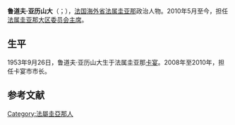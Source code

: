 {{noteTA
|1=zh-hans:卡宴;zh-hk:皆因;zh-tw:開雲;
|2=zh-hans:法属圭亚那; zh-hant:法屬圭亞那
}}
{{Infobox Politician 
| name          = 鲁道夫·亚历山大<br>Rodolphe Alexandre
| order         = 第五任[[法属圭亚那大区委员会主席|法属圭亚那大区委员会主席]]
| term_start    = 2010年3月26日
| term_end      = 
| predecessor   = {{le|安托尼·卡拉姆|Antoine Karam}}
| successor     =
| order2        = [[開雲|開雲]]市長
| term_start2   = 2008年3月
| term_end2     = 2010年3月
| predecessor2  = 讓-克洛德·拉方丹
| successor2    = 瑪麗-洛爾·芬妮亞-霍斯
| birth_date    = {{Birth date and age|1953|9|26}}
| birth_place   = {{GUF}}[[卡宴|卡宴]]
| death_date    = 
| death_place   = 
| party         = 
| spouse        = 
| religion      = 
}}

'''鲁道夫·亚历山大'''（{{lang-fr|Rodolphe Alexandre}}；{{bd|1953年|9月26日}}），[[法国|法国]][[海外省|海外省]][[法属圭亚那|法属圭亚那]]政治人物。2010年5月至今，担任[[法属圭亚那大区委员会主席|法属圭亚那大区委员会主席]]。

== 生平 ==
1953年9月26日，鲁道夫·亚历山大生于法属圭亚那[[開雲_(法屬圭亞那)|卡宴]]。2008年至2010年，担任卡宴市市长。

==参考文献==
{{reflist}}

[[Category:法屬圭亞那人|Category:法屬圭亞那人]]